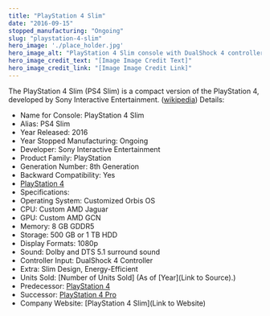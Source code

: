 ```yaml
---
title: "PlayStation 4 Slim"
date: "2016-09-15"
stopped_manufacturing: "Ongoing"
slug: "playstation-4-slim"
hero_image: './place_holder.jpg'
hero_image_alt: "PlayStation 4 Slim console with DualShock 4 controller"
hero_image_credit_text: "[Image Image Credit Text]"
hero_image_credit_link: "[Image Image Credit Link]"
---
```

The PlayStation 4 Slim (PS4 Slim) is a compact version of the PlayStation 4, developed by Sony Interactive Entertainment. ([wikipedia](https://en.wikipedia.org.org/wiki/PlayStation_4_Slim))
Details:
- Name for Console: PlayStation 4 Slim
- Alias: PS4 Slim
- Year Released: 2016
- Year Stopped Manufacturing: Ongoing
- Developer: Sony Interactive Entertainment
- Product Family: PlayStation
- Generation Number: 8th Generation
- Backward Compatibility: Yes
- [PlayStation 4]()
- Specifications:
- Operating System: Customized Orbis OS
- CPU: Custom AMD Jaguar
- GPU: Custom AMD GCN
- Memory: 8 GB GDDR5
- Storage: 500 GB or 1 TB HDD
- Display Formats: 1080p
- Sound: Dolby and DTS 5.1 surround sound
- Controller Input: DualShock 4 Controller
- Extra: Slim Design, Energy-Efficient
- Units Sold: [Number of Units Sold] (As of [Year](Link to Source).)
- Predecessor: [PlayStation 4]()
- Successor: [PlayStation 4 Pro]()
- Company Website: [PlayStation 4 Slim](Link to Website)
